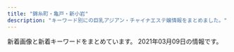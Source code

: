 ```yaml
---
title: "錦糸町・亀戸・新小岩"
description: "キーワード別にの巨乳アジアン・チャイナエステ嬢情報をまとめました。"
---
```


新着画像と新着キーワードをまとめています。
2021年03月09日の情報です。

<DmmAffiliateIns />
<KeywordTable
  shops={
    [
    {
        "name": "\u30b9\u30c1\u30e5\u30ef\u306e\u30b9\u30de\u30a4\u30eb",
        "url": "http://kinshicho-es.xyz/",
        "keywords": {
            "C": 7
        },
        "img_links": [
            "http://kinshicho-es.xyz/images/top1.jpg",
            "http://kinshicho-es.xyz/images/left1_2_02.jpg",
            "http://kinshicho-es.xyz/images/kanban.jpg",
            "http://kinshicho-es.xyz/images/b2.jpg",
            "http://kinshicho-es.xyz/images/g41.jpg",
            "http://kinshicho-es.xyz/images/news-tit1.jpg",
            "http://kinshicho-es.xyz/images/r4.jpg",
            "http://kinshicho-es.xyz/images/r3.jpg",
            "http://kinshicho-es.xyz/images/g5.jpg",
            "http://kinshicho-es.xyz/images/g2.jpg",
            "http://kinshicho-es.xyz/images/r2.jpg",
            "http://kinshicho-es.xyz/images/g51.jpg",
            "http://kinshicho-es.xyz/images/top.jpg",
            "http://kinshicho-es.xyz/images/b1.jpg",
            "http://kinshicho-es.xyz/images/g3.jpg",
            "http://kinshicho-es.xyz/images/r1.jpg",
            "http://kinshicho-es.xyz/images/g0.jpg"
        ],
        "station": "JR\u9326\u7cf8\u753a\u99c5\u5317\u53e3"
    },
    {
        "keywords": {},
        "name": "\u3088\u308d\u3053\u3073",
        "url": "http://k-yorocobi.com/",
        "img_links": [
            "http://k-yorocobi.com/images/bill.jpg",
            "http://k-yorocobi.com/images/b-movie.png",
            "http://k-yorocobi.com/staff/s-emi.jpg",
            "http://k-yorocobi.com/pic/pic3.jpg",
            "http://k-yorocobi.com/images/bar-pickup.png",
            "http://k-yorocobi.com/images/b-awaawa.png",
            "http://k-yorocobi.com/images/bar-interior.png",
            "http://k-yorocobi.com/images/bar-news.png",
            "http://k-yorocobi.com/images/b-tel.png",
            "http://k-yorocobi.com/staff/s-yuyu.jpg",
            "http://k-yorocobi.com/images/bar-cam.png",
            "http://k-yorocobi.com/pic/pic1.jpg",
            "http://k-yorocobi.com/images/bar-staff.png",
            "http://k-yorocobi.com/images/footer.png",
            "http://k-yorocobi.com/images/c-interior.png",
            "http://k-yorocobi.com/images/b-mobile.png",
            "http://k-yorocobi.com/staff/s-rina.jpg",
            "http://k-yorocobi.com/pic/pic2.jpg",
            "http://k-yorocobi.com/staff/s-tika.jpg",
            "http://k-yorocobi.com/images/c-staff.png",
            "http://k-yorocobi.com/images/c-top.png",
            "http://k-yorocobi.com/pic/pic4.jpg"
        ],
        "station": "JR\u9326\u7cf8\u753a\u99c5\u5317\u53e3"
    },
    {
        "name": "KIRARA",
        "keywords": {
            "86": 30,
            "83": 15,
            "C": 75,
            "D": 135,
            "E": 15,
            "88": 15,
            "92": 15,
            "89": 15,
            "87": 30,
            "85": 105
        },
        "img_links": [
            "https://kinshicho-mensesthe.net/staff2/yuki-l1.jpg",
            "https://kinshicho-mensesthe.net/staff2/kokomi-l1.jpg",
            "https://kinshicho-mensesthe.net/staff2/saki-s1.jpg",
            "https://kinshicho-mensesthe.net/images/footer-r.png",
            "https://kinshicho-mensesthe.net/staff2/satomi-l1.jpg",
            "https://kinshicho-mensesthe.net/staff2/sakura-s2.jpg",
            "https://kinshicho-mensesthe.net/mens-esthe-massage/2020/02/06/sora-s1.jpg",
            "https://kinshicho-mensesthe.net/staff2/yuka-s1.jpg",
            "https://kinshicho-mensesthe.net/room/2-l.jpg",
            "https://kinshicho-mensesthe.net/staff2/yumi-s1.jpg",
            "https://kinshicho-mensesthe.net/mens-esthe-massage/2020/02/06/satomi-s1.jpg",
            "https://kinshicho-mensesthe.net/images/clear.png",
            "https://kinshicho-mensesthe.net/images/flower.png",
            "https://kinshicho-mensesthe.net/staff2/mai-l1.jpg",
            "https://kinshicho-mensesthe.net/staff2/sora-l1.jpg",
            "https://kinshicho-mensesthe.net/room/1-l.jpg",
            "https://kinshicho-mensesthe.net/staff2/rui-l1.jpg",
            "https://kinshicho-mensesthe.net/room/esthe2.jpg",
            "https://kinshicho-mensesthe.net/button/home.png",
            "https://kinshicho-mensesthe.net/images/header3.png",
            "https://kinshicho-mensesthe.net/staff2/yumi-l1.jpg",
            "https://kinshicho-mensesthe.net/room/esthe1.jpg",
            "https://kinshicho-mensesthe.net/staff2/kiki-s1.jpg",
            "https://kinshicho-mensesthe.net/staff2/sera-s1.jpg",
            "https://kinshicho-mensesthe.net/room/5-s.jpg",
            "https://kinshicho-mensesthe.net/images/main-sp.jpg",
            "https://kinshicho-mensesthe.net/images/camp.png",
            "https://kinshicho-mensesthe.net/room/3-l.jpg",
            "https://kinshicho-mensesthe.net/button/staff.png",
            "https://kinshicho-mensesthe.net/room/2-s.jpg",
            "https://kinshicho-mensesthe.net/room/6-l.jpg",
            "https://kinshicho-mensesthe.net/staff2/satomi-s1.jpg",
            "https://kinshicho-mensesthe.net/staff2/rika-s1.jpg",
            "https://kinshicho-mensesthe.net/room/3-s.jpg",
            "https://kinshicho-mensesthe.net/staff2/rika-l1.jpg",
            "https://kinshicho-mensesthe.net/room/6-s.jpg",
            "https://kinshicho-mensesthe.net/staff2/sora-s1.jpg",
            "https://kinshicho-mensesthe.net/staff2/sera-l1.jpg",
            "https://kinshicho-mensesthe.net/images/footer-l.png",
            "https://kinshicho-mensesthe.net/images/main1.jpg",
            "https://kinshicho-mensesthe.net/button/blog.png",
            "https://kinshicho-mensesthe.net/room/4-l.jpg",
            "https://kinshicho-mensesthe.net/staff2/sakura-l2.jpg",
            "https://kinshicho-mensesthe.net/room/5-l.jpg",
            "https://kinshicho-mensesthe.net/images/qrcode.png",
            "https://kinshicho-mensesthe.net/staff2/yuki-s1.jpg",
            "https://kinshicho-mensesthe.net/staff2/saki-l1.jpg",
            "https://kinshicho-mensesthe.net/room/esthe3.jpg",
            "https://kinshicho-mensesthe.net/staff2/moe-s1.jpg",
            "https://kinshicho-mensesthe.net/staff2/mai-s1.jpg",
            "https://kinshicho-mensesthe.net/room/1-s.jpg",
            "https://kinshicho-mensesthe.net/room/4-s.jpg",
            "https://kinshicho-mensesthe.net/mens-esthe-massage/2020/10/17/moe-s1.jpg",
            "https://kinshicho-mensesthe.net/staff2/haruka-s1.jpg",
            "https://kinshicho-mensesthe.net/staff2/rui-s1.jpg",
            "https://kinshicho-mensesthe.net/staff2/kiki-l1.jpg",
            "https://kinshicho-mensesthe.net/mens-esthe-massage/2020/01/22/yuki-s1.jpg",
            "https://kinshicho-mensesthe.net/staff2/haruka-l1.jpg",
            "https://kinshicho-mensesthe.net/staff2/kokomi-s1.jpg"
        ],
        "station": "JR\u9326\u7cf8\u753a\u99c5\u5317\u53e3",
        "url": "https://kinshicho-mensesthe.net/"
    },
    {
        "img_links": [
            "http://shizuku2009.com/images/index_07.jpg",
            "http://shizuku2009.com/images/index_15.jpg",
            "http://shizuku2009.com/images/index_13.jpg",
            "http://shizuku2009.com/images/index_08.jpg",
            "http://shizuku2009.com/images/index_06.jpg",
            "http://shizuku2009.com/staff/6/1.jpg",
            "http://shizuku2009.com/staff/5/1.jpg",
            "http://shizuku2009.com/images/service_13.jpg",
            "http://shizuku2009.com/images/index_19.jpg",
            "http://shizuku2009.com/images/index_10.jpg",
            "http://shizuku2009.com/images/staff_12.jpg",
            "http://shizuku2009.com/images/staff_15.jpg",
            "http://shizuku2009.com/staff/3/1.jpg",
            "http://shizuku2009.com/images/index_02.jpg",
            "http://shizuku2009.com/images/index_20.jpg",
            "http://shizuku2009.com/staff/2/1.jpg",
            "http://shizuku2009.com/staff/1/1.jpg",
            "http://shizuku2009.com/staff/4/1.jpg",
            "http://shizuku2009.com/images/index_09.jpg",
            "http://shizuku2009.com/images/index_17.jpg",
            "http://shizuku2009.com/images/index_05.jpg",
            "http://shizuku2009.com/images/index_14.jpg",
            "http://shizuku2009.com/images/index_04.jpg"
        ],
        "station": "\u9752\u7825\u99c5A2\u51fa\u53e3",
        "name": "\u79cb",
        "url": "http://shizuku2009.com/",
        "keywords": {}
    },
    {
        "img_links": [
            "http://www.aierwtbn.xyz/picture/r2.jpg",
            "http://www.aierwtbn.xyz/picture/top.png",
            "http://www.aierwtbn.xyz/picture/face.png",
            "http://www.aierwtbn.xyz/picture/s_staff.jpg",
            "http://www.aierwtbn.xyz/uploads/210223/1-210223145I5F4.jpg",
            "http://www.aierwtbn.xyz/uploads/210223/1-210223145G3595.jpg",
            "http://www.aierwtbn.xyz/uploads/210223/1-210223145F5H5.jpg",
            "http://www.aierwtbn.xyz/uploads/210223/1-210223145H63H.jpg",
            "http://www.aierwtbn.xyz/picture/news.png",
            "http://www.aierwtbn.xyz/picture/r1.jpg",
            "http://www.aierwtbn.xyz/picture/r3.jpg",
            "http://www.aierwtbn.xyz/picture/r4.jpg",
            "http://www.aierwtbn.xyz/uploads/210223/1-210223145KR53.jpg",
            "http://www.aierwtbn.xyz/picture/pick.png",
            "http://www.aierwtbn.xyz/picture/r5.jpg",
            "http://www.aierwtbn.xyz/uploads/210223/1-210223145K0W7.jpg",
            "http://www.aierwtbn.xyz/picture/bj2.jpg",
            "http://www.aierwtbn.xyz/picture/end.png"
        ],
        "name": "\u3042\u3044\u3053",
        "station": "JR\u5c0f\u5ca9\u99c5",
        "keywords": {
            "86": 3,
            "D": 3
        },
        "url": "http://www.aierwtbn.xyz/"
    },
    {
        "url": "https://kameido-massage.com/",
        "img_links": [
            "https://kameido-massage.com/images/clear.png",
            "https://kameido-massage.com/images/main-small.jpg",
            "https://kameido-massage.com/staff/erika-l1.jpg",
            "https://kameido-massage.com/2019/11/02/yuka-s1.jpg",
            "https://kameido-massage.com/menu/home.png",
            "https://kameido-massage.com/button/home.png",
            "https://kameido-massage.com/staff/yuka-s1.jpg",
            "https://kameido-massage.com/images/top3.jpg",
            "https://kameido-massage.com/images/main-top.jpg",
            "https://kameido-massage.com/staff/mimi-s1.jpg",
            "https://kameido-massage.com/staff/yuki-l1.jpg",
            "https://kameido-massage.com/room/room-l1.jpg",
            "https://kameido-massage.com/2020/05/15/kazumi-s1.jpg",
            "https://scdn.line-apps.com/n/line_add_friends/btn/ja.png",
            "https://kameido-massage.com/2019/12/25/mika-s1.jpg",
            "https://kameido-massage.com/images/footer-r.png",
            "https://kameido-massage.com/staff/erika-s1.jpg",
            "https://kameido-massage.com/images/header3.png",
            "https://kameido-massage.com/room/room-l4.jpg",
            "https://kameido-massage.com/icon/yelp.png",
            "https://kameido-massage.com/menu/blog.png",
            "https://kameido-massage.com/staff/yuka-l1.jpg",
            "https://kameido-massage.com/images/flower.png",
            "https://kameido-massage.com/room/room-l2.jpg",
            "https://kameido-massage.com/room/room-l5.jpg",
            "https://kameido-massage.com/images/main-sp.jpg",
            "https://kameido-massage.com/2021/02/23/mimi-s1.jpg",
            "https://kameido-massage.com/staff/mirei-s1.jpg",
            "https://kameido-massage.com/2019/11/10/erika-s1.jpg",
            "https://kameido-massage.com/button/blog.png",
            "https://kameido-massage.com/icon/facebook.png",
            "https://kameido-massage.com/room/room-l3.jpg",
            "https://kameido-massage.com/2019/10/29/yuri-s1.jpg",
            "https://kameido-massage.com/images/top1.jpg",
            "https://kameido-massage.com/images/qrcode.png",
            "https://kameido-massage.com/room/room-l6.jpg",
            "https://kameido-massage.com/2020/07/17/mika-s1.jpg",
            "https://kameido-massage.com/menu/info.png",
            "https://kameido-massage.com/button/staff.png",
            "https://kameido-massage.com/images/top2.jpg",
            "https://kameido-massage.com/images/footer-l.png",
            "https://kameido-massage.com/icon/line.png",
            "https://kameido-massage.com/icon/twitter.png",
            "https://kameido-massage.com/staff/nana-l1.jpg",
            "https://kameido-massage.com/menu/staff.png",
            "https://kameido-massage.com/link/mens-esthe.png",
            "https://kameido-massage.com/staff/nana-s1.jpg",
            "https://kameido-massage.com/2020/03/28/nana-s1.jpg",
            "https://kameido-massage.com/staff/yuki-s1.jpg"
        ],
        "keywords": {},
        "station": "JR\u4e80\u6238\u99c5\u5317\u53e3",
        "name": "\u842c\u751f\u697c"
    },
    {
        "url": "http://nanaesute.pw/",
        "name": "\u306a\u306a",
        "keywords": {
            "C": 7
        },
        "station": "JR\u9326\u7cf8\u753a\u99c5",
        "img_links": [
            "http://nanaesute.pw/images/flash1.jpg",
            "http://nanaesute.pw/images/top_bn1.jpg",
            "http://nanaesute.pw/images/top_bn2.jpg",
            "http://nanaesute.pw/images/flash.jpg",
            "http://nanaesute.pw/images/top.png",
            "http://nanaesute.pw/images/g3.jpg",
            "http://nanaesute.pw/images/side3.png",
            "http://nanaesute.pw/images/g1.jpg"
        ]
    },
    {
        "img_links": [
            "http://dccompanyqoo10.cafe24.com/tiffany/images/store/store.png",
            "http://dccompanyqoo10.cafe24.com/tiffany/images/common/header.png",
            "http://dccompanyqoo10.cafe24.com/tiffany/images/top/store_bg.png"
        ],
        "url": "http://cherry-esthe.com/",
        "keywords": {},
        "name": "Cherry",
        "station": "JR\u9326\u7cf8\u753a\u99c5\u5357\u53e3"
    },
    {
        "station": "JR\u9326\u7cf8\u753a\u5357\u53e3",
        "url": "http://harunohana.jpest.net/",
        "name": "\u6625\u306e\u82b1",
        "keywords": {
            "C": 20
        },
        "img_links": [
            "http://harunohana.jpest.net/uploads//sites/38/elementor/thumbs/g4-p3mbec1gp2hjuwwbjw36y43rzgwycta8xnrv7ujz68.jpg",
            "http://harunohana.jpest.net/uploads//sites/38/2021/02/mobile.jpg",
            "http://harunohana.jpest.net/uploads//sites/38/elementor/thumbs/g1-p3mbbo5xbyuayorl3qn8vsare61ijopmkh8c9mi4sw.jpg",
            "http://harunohana.jpest.net/uploads//sites/38/elementor/thumbs/c3-p3a4c1sf6l483iry9r6rlk4mpn8la6sbxgemvolfd4.jpg",
            "http://harunohana.jpest.net/uploads//sites/38/2021/02/tel_staff.png",
            "http://harunohana.jpest.net/uploads//sites/38/2021/02/tel_top.png",
            "http://harunohana.jpest.net/uploads//sites/38/2021/02/pick-tit.png",
            "http://harunohana.jpest.net/uploads//sites/38/2021/02/c6.jpg",
            "http://harunohana.jpest.net/uploads//sites/38/2021/02/info-tit.png",
            "http://harunohana.jpest.net/uploads//sites/38/2021/03/g3.jpg",
            "http://harunohana.jpest.net/uploads//sites/38/2021/02/c1.jpg",
            "http://harunohana.jpest.net/uploads//sites/38/2021/02/tel_info.png",
            "http://harunohana.jpest.net/uploads//sites/38/2021/02/c3.jpg",
            "http://harunohana.jpest.net/uploads//sites/38/2021/02/staff-tit.png",
            "http://harunohana.jpest.net/uploads//sites/38/elementor/thumbs/g3-p3mbdh0sfjb37s5dl0oi5txkdr5uasv3te8udptyvk.jpg",
            "http://harunohana.jpest.net/uploads//sites/38/2021/02/top-3.png",
            "http://harunohana.jpest.net/uploads//sites/38/2021/02/ditiao-1.png",
            "http://harunohana.jpest.net/uploads//sites/38/elementor/thumbs/g2-p3mbcgd30zwwmzmmj2u1yl6l7q6iyltkocswnxcbm8.jpg",
            "http://harunohana.jpest.net/uploads//sites/38/2021/03/g1.jpg",
            "http://harunohana.jpest.net/uploads//sites/38/elementor/thumbs/c2-p3a4by12f8z2t2xevpk9bl2sc3r4fedekxsoykr020.jpg",
            "http://harunohana.jpest.net/uploads//sites/38/2021/02/news-tit.png",
            "http://harunohana.jpest.net/uploads//sites/38/elementor/thumbs/c1-p3a4bw5e1kwi5v056or06ljv5c0e005xwohq00tseg.jpg",
            "http://harunohana.jpest.net/uploads//sites/38/2021/02/xian.jpg",
            "http://harunohana.jpest.net/uploads//sites/38/2021/03/1.jpg",
            "http://harunohana.jpest.net/uploads//sites/38/2021/02/c5.jpg",
            "http://harunohana.jpest.net/uploads//sites/38/2021/02/c4.jpg",
            "http://harunohana.jpest.net/uploads//sites/38/2021/03/g2.jpg",
            "http://harunohana.jpest.net/uploads//sites/38/2021/02/tel_pickup.png",
            "http://harunohana.jpest.net/uploads//sites/38/2021/02/c2.jpg",
            "http://harunohana.jpest.net/uploads//sites/38/elementor/thumbs/c5-p3a4c3o3k96sqqp7ys00qjnjwezbpkzslpplu8in0o.jpg",
            "http://harunohana.jpest.net/uploads//sites/38/2021/02/mobile-tit.png"
        ]
    },
    {
        "name": "Angel\u2019s Smile",
        "station": "JR\u5c0f\u5ca9\u99c5\u5357\u53e3",
        "img_links": [
            "http://www.hu-wa.work/staff/miki.jpg",
            "http://www.hu-wa.work/images/4.png",
            "http://www.hu-wa.work/staff/natu.jpg",
            "http://www.hu-wa.work/img/mimi2.jpg",
            "http://www.hu-wa.work/images/staff_t.jpg",
            "http://www.hu-wa.work/staff/mimi.jpg",
            "http://www.hu-wa.work/images/int1.png",
            "http://www.hu-wa.work/img/mimi1.jpg",
            "http://www.hu-wa.work/img/natu2.jpg",
            "http://www.hu-wa.work/images/news.png",
            "http://www.hu-wa.work/img/miki1.jpg",
            "http://www.hu-wa.work/images/2.png",
            "http://www.hu-wa.work/staff/ayumi.jpg",
            "http://www.hu-wa.work/images/ta.jpg",
            "http://www.hu-wa.work/images/interior_t.jpg",
            "http://www.hu-wa.work/images/tel.jpg",
            "http://www.hu-wa.work/staff/kaori.jpg",
            "http://www.hu-wa.work/images/int2.png",
            "http://www.hu-wa.work/img/kaori1.jpg",
            "http://www.hu-wa.work/images/8.png",
            "http://www.hu-wa.work/images/s1.png",
            "http://www.hu-wa.work/img/ayumi1.jpg",
            "http://www.hu-wa.work/staff/maya.jpg",
            "http://www.hu-wa.work/img/maya1.jpg",
            "http://www.hu-wa.work/images/5.png",
            "http://www.hu-wa.work/img/natu1.jpg",
            "http://www.hu-wa.work/img/yuna1.jpg",
            "http://www.hu-wa.work/staff/yuna.jpg",
            "http://www.hu-wa.work/images/sys.png",
            "http://www.hu-wa.work/images/3.png",
            "http://www.hu-wa.work/images/6.png",
            "http://www.hu-wa.work/images/7.png",
            "http://www.hu-wa.work/images/head.jpg"
        ],
        "url": "http://www.hu-wa.work/",
        "keywords": {}
    },
    {
        "name": "\u3072\u307e\u308f\u308a",
        "keywords": {
            "87": 4,
            "E": 2,
            "C": 11,
            "86": 2,
            "D": 4
        },
        "station": "JR\u65b0\u5c0f\u5ca9\u99c5\u5357\u53e3",
        "img_links": [
            "http://www.himawari-shinkoiwa.com/img/btn_blog.png",
            "http://www.himawari-shinkoiwa.com/images/line.png",
            "http://www.himawari-shinkoiwa.com/img/ttl_info.png",
            "http://www.himawari-shinkoiwa.com/files/003-02.jpg",
            "http://www.himawari-shinkoiwa.com/files/002.jpg",
            "http://www.himawari-shinkoiwa.com/img/move.jpg",
            "http://www.himawari-shinkoiwa.com/images/slider/3.jpg",
            "http://www.himawari-shinkoiwa.com/images/slider/1.jpg",
            "http://www.himawari-shinkoiwa.com/files/003.jpg",
            "http://www.himawari-shinkoiwa.com/images/slider/2.jpg",
            "http://www.himawari-shinkoiwa.com/img/pickup.jpg",
            "http://www.himawari-shinkoiwa.com/img/goback.jpg",
            "http://www.himawari-shinkoiwa.com/img/tel.png",
            "http://www.himawari-shinkoiwa.com/img/ttl_news.png",
            "http://www.himawari-shinkoiwa.com/img/ttl_move.png",
            "http://www.himawari-shinkoiwa.com/img/btn_side_mobile.jpg",
            "http://www.himawari-shinkoiwa.com/files/002-02.jpg",
            "http://www.himawari-shinkoiwa.com/files/001-02.jpg",
            "http://www.himawari-shinkoiwa.com/files/001.jpg"
        ],
        "url": "http://www.himawari-shinkoiwa.com/"
    },
    {
        "url": "http://www.es-royal.click/",
        "img_links": [
            "http://www.es-royal.click/images/9.jpg",
            "http://www.es-royal.click/img/emi1.jpg",
            "http://www.es-royal.click/images/int2.png",
            "http://www.es-royal.click/images/main_top.jpg",
            "http://www.es-royal.click/images/b2.jpg",
            "http://www.es-royal.click/images/staff_t.jpg",
            "http://www.es-royal.click/images/b1.jpg",
            "http://www.es-royal.click/images/8.jpg",
            "http://www.es-royal.click/images/head.jpg",
            "http://www.es-royal.click/images/b3.jpg",
            "http://www.es-royal.click/img/ego1.jpg",
            "http://www.es-royal.click/images/4.jpg",
            "http://www.es-royal.click/img/momo1.jpg",
            "http://www.es-royal.click/images/5.jpg",
            "http://www.es-royal.click/images/int1.png",
            "http://www.es-royal.click/images/main_footer.jpg",
            "http://www.es-royal.click/images/interior_t.jpg",
            "http://www.es-royal.click/images/s1.png",
            "http://www.es-royal.click/images/7.jpg",
            "http://www.es-royal.click/img/mimi1.jpg",
            "http://www.es-royal.click/images/sys1.png",
            "http://www.es-royal.click/img/nana1.jpg",
            "http://www.es-royal.click/img/momo2.jpg",
            "http://www.es-royal.click/images/6.jpg",
            "http://www.es-royal.click/images/mobile.jpg",
            "http://www.es-royal.click/images/ta.jpg",
            "http://www.es-royal.click/img/aya1.jpg",
            "http://www.es-royal.click/img/miyuki1.jpg",
            "http://www.es-royal.click/images/1.jpg",
            "http://www.es-royal.click/images/news.png"
        ],
        "name": "\u5e78\u305b",
        "station": "\u4eac\u6210\u7acb\u77f3\u99c5\u5317\u53e3",
        "keywords": {}
    },
    {
        "img_links": [
            "https://iyashinoizumi.com/wp-content/uploads/2019/06/50CD669B-0FFA-4734-B898-EB3D53E95C21.jpeg",
            "https://iyashinoizumi.com/wp-content/uploads/7208DC4D-6E47-49CE-B1C0-3607E54E114B-210x300.jpeg",
            "https://iyashinoizumi.com/wp-content/uploads/0731EF09-7405-4B36-8468-B17A307EB894-197x300.jpeg",
            "https://iyashinoizumi.com/wp-content/uploads/rin.jpg",
            "https://iyashinoizumi.com/wp-content/uploads/0731EF09-7405-4B36-8468-B17A307EB894.jpeg",
            "https://iyashinoizumi.com/wp-content/uploads/2019/06/5293C707-270F-4802-8168-1493DA07DDAE.jpeg",
            "https://iyashinoizumi.com/wp-content/uploads/2019/06/43D6BE9C-43F6-45C2-95E5-E775CE725D67.jpeg",
            "https://iyashinoizumi.com/wp-content/uploads/hiruwari.png",
            "https://iyashinoizumi.com/wp-content/uploads/5AA02D30-2C43-42C1-BE02-48E5A5C27E91-226x300.jpeg",
            "https://iyashinoizumi.com/wp-content/uploads/2019/06/2DD3549C-F937-441D-B0E3-E26520ACFABD-e1559410733851.jpeg",
            "https://iyashinoizumi.com/wp-content/uploads/7208DC4D-6E47-49CE-B1C0-3607E54E114B.jpeg",
            "https://iyashinoizumi.com/wp-content/uploads/9B89E764-B754-425D-A9AC-BB5566FA6AC4-270x300.jpeg",
            "https://iyashinoizumi.com/wp-content/uploads/0731EF09-7405-4B36-8468-B17A307EB894-e1579436226478.jpeg",
            "https://iyashinoizumi.com/wp-content/uploads/2019/06/momoko1.jpg",
            "https://iyashinoizumi.com/wp-content/uploads/9B89E764-B754-425D-A9AC-BB5566FA6AC4.jpeg",
            "https://iyashinoizumi.com/wp-content/uploads/2019/06/001.jpg",
            "https://iyashinoizumi.com/wp-content/uploads/5AA02D30-2C43-42C1-BE02-48E5A5C27E91.jpeg"
        ],
        "url": "https://iyashinoizumi.com/",
        "station": "JR\u9326\u7cf8\u753a\u99c5\u5317\u53e3",
        "name": "\u7652\u3057\u306e\u6cc9",
        "keywords": {
            "\u30bb\u30af\u30b7\u30fc": 2
        }
    },
    {
        "name": "\u7652\u3057\u306e\u68ee",
        "img_links": [
            "http://iyasimori.jpest.net/uploads//sites/37/2021/01/mobile.png",
            "http://iyasimori.jpest.net/uploads//sites/37/2021/01/tite-staff.jpg",
            "http://iyasimori.jpest.net/uploads//sites/37/2021/01/g2-2-150x150.jpg",
            "http://iyasimori.jpest.net/uploads//sites/37/2021/01/news01.png",
            "http://iyasimori.jpest.net/uploads//sites/37/2021/01/news03.png",
            "http://iyasimori.jpest.net/uploads//sites/37/2021/01/a2.jpg",
            "http://iyasimori.jpest.net/uploads//sites/37/2021/01/g1-3-150x150.jpg",
            "http://iyasimori.jpest.net/uploads//sites/37/2021/01/bj_03.jpg",
            "http://iyasimori.jpest.net/uploads//sites/37/2021/01/top.jpg",
            "http://iyasimori.jpest.net/uploads//sites/37/2021/01/g5.jpg",
            "http://iyasimori.jpest.net/uploads//sites/37/2021/01/r3-1.jpg",
            "http://iyasimori.jpest.net/uploads//sites/37/2021/01/r6.jpg",
            "http://iyasimori.jpest.net/uploads//sites/37/2021/01/g2-2.jpg",
            "http://iyasimori.jpest.net/uploads//sites/37/2021/01/r5.jpg",
            "http://iyasimori.jpest.net/uploads//sites/37/2021/01/g4-150x150.jpg",
            "http://iyasimori.jpest.net/uploads//sites/37/2021/01/a.jpg",
            "http://iyasimori.jpest.net/uploads//sites/37/2021/01/g1-3.jpg",
            "http://iyasimori.jpest.net/uploads//sites/37/2021/01/g5-150x150.jpg",
            "http://iyasimori.jpest.net/uploads//sites/37/2021/01/r4-1.jpg",
            "http://iyasimori.jpest.net/uploads//sites/37/2021/01/g4.jpg",
            "http://iyasimori.jpest.net/uploads//sites/37/2021/01/g3-2.jpg",
            "http://iyasimori.jpest.net/uploads//sites/37/2021/01/g3-2-150x150.jpg"
        ],
        "url": "http://iyasimori.jpest.net/",
        "station": "\u9752\u7825\u99c5",
        "keywords": {}
    },
    {
        "img_links": [
            "http://yukinosakura.tyo.cm/images/room1.jpg",
            "http://yukinosakura.tyo.cm/images/room4.jpg",
            "http://yukinosakura.tyo.cm/images/s_news.jpg",
            "http://yukinosakura.a2.webnavi.work/upload/sites/72/2020/04/2020040708052353.jpg",
            "http://yukinosakura.tyo.cm/images/top.jpg",
            "http://yukinosakura.a2.webnavi.work/upload/sites/72/2020/04/2020040708052434.jpg",
            "http://yukinosakura.a2.webnavi.work/upload/sites/72/2020/04/2020040708052456.jpg",
            "http://yukinosakura.tyo.cm/images/mobile.jpg",
            "http://yukinosakura.tyo.cm/images/room3.jpg",
            "http://yukinosakura.tyo.cm/images/s_staff.jpg",
            "http://yukinosakura.a2.webnavi.work/upload/sites/72/2020/04/2020040708052241.jpg",
            "http://yukinosakura.tyo.cm/images/s_shedule.jpg",
            "http://yukinosakura.a2.webnavi.work/upload/sites/72/2020/04/2020040708052118.jpg",
            "http://yukinosakura.tyo.cm/images/room2.jpg"
        ],
        "name": "\u685c\u82b1",
        "station": "JR\u4e80\u6238\u99c5\u5317\u53e3",
        "keywords": {
            "83": 6,
            "D": 24,
            "86": 12,
            "C": 18,
            "85": 12
        },
        "url": "http://yukinosakura.tyo.cm/"
    },
    {
        "url": "http://miyabi-aroma.xyz/",
        "keywords": {
            "C": 7
        },
        "img_links": [
            "http://miyabi-aroma.xyz/images/staff/3/yami.jpg",
            "http://miyabi-aroma.xyz/images/staff/3/miya.jpg",
            "http://miyabi-aroma.xyz/images/index-rose_09.png",
            "http://miyabi-aroma.xyz/images/3/1.jpg",
            "http://miyabi-aroma.xyz/images/index-rose_13.png",
            "http://miyabi-aroma.xyz/images/staff/3/yaya1.jpg",
            "http://miyabi-aroma.xyz/images/3/2.jpg",
            "http://miyabi-aroma.xyz/images/index-rose_02.png",
            "http://miyabi-aroma.xyz/images/staff/3/kiki.jpg",
            "http://miyabi-aroma.xyz/images/shishu/se1.jpg",
            "http://miyabi-aroma.xyz/images/staff/3/yaya2.jpg",
            "http://miyabi-aroma.xyz/images/index-rose_07.png",
            "http://miyabi-aroma.xyz/images/staff/3/kiki2.jpg",
            "http://miyabi-aroma.xyz/images/nav/nav-sys.jpg",
            "http://miyabi-aroma.xyz/images/staff/3/rina.jpg",
            "http://miyabi-aroma.xyz/images/index-rose_04.png",
            "http://miyabi-aroma.xyz/images/1801706901.jpg",
            "http://miyabi-aroma.xyz/images/11.png",
            "http://miyabi-aroma.xyz/images/nav/nav-info.jpg",
            "http://miyabi-aroma.xyz/images/nav/nav-staff.jpg",
            "http://miyabi-aroma.xyz/images/staff/3/ami2.jpg",
            "http://miyabi-aroma.xyz/images/shishu/se2.jpg",
            "http://miyabi-aroma.xyz/images/nav/nav-job.jpg",
            "http://miyabi-aroma.xyz/images/staff/3/rina2.jpg",
            "http://miyabi-aroma.xyz/images/staff/3/ami.jpg",
            "http://miyabi-aroma.xyz/images/staff/3/miya2.jpg"
        ],
        "name": "\u685c",
        "station": "JR\u4e80\u6238\u99c5\u6771\u53e3"
    },
    {
        "img_links": [
            "http://mirage.sweet-relaxation.com/img/slick/sl-3.jpg",
            "http://mirage.sweet-relaxation.com/img/slick/sl-2.jpg",
            "http://mirage.sweet-relaxation.com/img/slick/sl-1.jpg",
            "http://mirage.sweet-relaxation.com/img/slick/sl-7.jpg",
            "http://mirage.sweet-relaxation.com/img/treatment/body-01.jpg",
            "http://mirage.sweet-relaxation.com/img/treatment/ashitsubo-01.jpg",
            "http://mirage.sweet-relaxation.com/img/slick/sl-5.jpg",
            "http://mirage.sweet-relaxation.com/img/slick/sl-4.jpg",
            "http://mirage.sweet-relaxation.com/img/slick/sl-6.jpg",
            "http://mirage.sweet-relaxation.com/img/treatment/aroma-01.jpg"
        ],
        "name": "Mirage\uff5e\u30df\u30e9\u30fc\u30b8\u30e5\uff5e",
        "keywords": {},
        "station": "JR\u4e80\u6238\u99c5\u6771\u53e3",
        "url": "http://mirage.sweet-relaxation.com/"
    },
    {
        "name": "\u68ee",
        "keywords": {
            "87": 1,
            "88": 1,
            "85": 3,
            "C": 6,
            "86": 3
        },
        "img_links": [
            "http://mori.me-es.com/images/index_24.jpg",
            "http://mori.me-es.com/images/index_04.jpg",
            "http://mori.me-es.com/girls/01.jpg",
            "http://mori.me-es.com/images/index_03.jpg",
            "http://mori.me-es.com/images/index_17.jpg",
            "http://mori.me-es.com/images/index_07.jpg",
            "http://mori.me-es.com/images/staff_15.jpg",
            "http://mori.me-es.com/girls/08.jpg",
            "http://mori.me-es.com/images/index_19.jpg",
            "http://mori.me-es.com/images/info_15.jpg",
            "http://mori.me-es.com/images/index_25.jpg",
            "http://mori.me-es.com/images/index_12.jpg",
            "http://mori.me-es.com/girls/08a.jpg",
            "http://mori.me-es.com/images/index_10.jpg",
            "http://mori.me-es.com/images/index_01.jpg",
            "http://mori.me-es.com/images/index_27.jpg",
            "http://mori.me-es.com/images/index_16.jpg",
            "http://mori.me-es.com/images/index_02.jpg",
            "http://mori.me-es.com/images/index_30.jpg",
            "http://mori.me-es.com/girls/02.jpg",
            "http://mori.me-es.com/images/index_06.jpg",
            "http://mori.me-es.com/images/rec_15.jpg",
            "http://mori.me-es.com/girls/00.jpg",
            "http://mori.me-es.com/images/rec.jpg",
            "http://mori.me-es.com/images/index_28.jpg",
            "http://mori.me-es.com/girls/04.jpg",
            "http://mori.me-es.com/images/index_05.jpg",
            "http://mori.me-es.com/images/index_08.jpg",
            "http://mori.me-es.com/images/sub_28.jpg",
            "http://mori.me-es.com/images/index_18.jpg",
            "http://mori.me-es.com/images/index_20.jpg",
            "http://mori.me-es.com/images/index_21.jpg",
            "http://mori.me-es.com/images/index_29.jpg",
            "http://mori.me-es.com/girls/05.jpg",
            "http://mori.me-es.com/girls/07.jpg",
            "http://mori.me-es.com/images/info.jpg",
            "http://mori.me-es.com/girls/06.jpg",
            "http://mori.me-es.com/images/index_26.jpg",
            "http://mori.me-es.com/images/index_15.jpg",
            "http://mori.me-es.com/girls/03.jpg",
            "http://mori.me-es.com/images/index_22.jpg",
            "http://mori.me-es.com/images/index_09.jpg",
            "http://mori.me-es.com/images/index_13.jpg"
        ],
        "url": "http://mori.me-es.com/",
        "station": "JR\u65b0\u5c0f\u5ca9\u99c5\u5317\u53e3"
    },
    {
        "keywords": {},
        "station": "JR\u5c0f\u5ca9\u99c5\u5317\u53e3",
        "img_links": [
            "http://aria.tokyo-relaxtime.asia/img/cast/aki-03.jpg",
            "http://aria.tokyo-relaxtime.asia/img/interior/lobby-1.jpg",
            "http://aria.tokyo-relaxtime.asia/img/cast/yaya-02.jpg",
            "http://aria.tokyo-relaxtime.asia/img/cast/apple-04.jpg",
            "http://aria.tokyo-relaxtime.asia/img/cast/coco-04.jpg",
            "http://aria.tokyo-relaxtime.asia/img/cast/yaya-03.jpg",
            "http://aria.tokyo-relaxtime.asia/img/cast/apple-02.jpg",
            "http://aria.tokyo-relaxtime.asia/img/cast/aya-02.jpg",
            "http://aria.tokyo-relaxtime.asia/img/cast/risa-04.jpg",
            "http://aria.tokyo-relaxtime.asia/img/interior/corridor-1.jpg",
            "http://aria.tokyo-relaxtime.asia/img/cast/aki-01.jpg",
            "http://aria.tokyo-relaxtime.asia/img/cast/miki-03.jpg",
            "http://aria.tokyo-relaxtime.asia/img/cast/aki-02.jpg",
            "http://aria.tokyo-relaxtime.asia/img/slick/st-3.jpg",
            "http://aria.tokyo-relaxtime.asia/img/cast/apple-01.jpg",
            "http://aria.tokyo-relaxtime.asia/img/cast/yuri-03.jpg",
            "http://aria.tokyo-relaxtime.asia/img/cast/yumi-03.jpg",
            "http://aria.tokyo-relaxtime.asia/img/cast/nana-01.jpg",
            "http://aria.tokyo-relaxtime.asia/img/cast/miki-01.jpg",
            "http://aria.tokyo-relaxtime.asia/img/cast/aya-03.jpg",
            "http://aria.tokyo-relaxtime.asia/img/cast/yaya-04.jpg",
            "http://aria.tokyo-relaxtime.asia/img/cast/apple-03.jpg",
            "http://aria.tokyo-relaxtime.asia/img/cast/risa-02.jpg",
            "http://aria.tokyo-relaxtime.asia/img/cast/aki-04.jpg",
            "http://aria.tokyo-relaxtime.asia/img/cast/yuri-04.jpg",
            "http://aria.tokyo-relaxtime.asia/img/cast/yuri-01.jpg",
            "http://aria.tokyo-relaxtime.asia/img/slick/st-1.jpg",
            "http://aria.tokyo-relaxtime.asia/img/cast/nana-04.jpg",
            "http://aria.tokyo-relaxtime.asia/img/cast/aya-04.jpg",
            "http://aria.tokyo-relaxtime.asia/img/cast/yumi-04.jpg",
            "http://aria.tokyo-relaxtime.asia/img/cast/rina-02.jpg",
            "http://aria.tokyo-relaxtime.asia/img/slick/st-2.jpg",
            "http://aria.tokyo-relaxtime.asia/img/cast/rina-03.jpg",
            "http://aria.tokyo-relaxtime.asia/img/cast/yumi-02.jpg",
            "http://aria.tokyo-relaxtime.asia/img/cast/coco-01.jpg",
            "http://aria.tokyo-relaxtime.asia/img/cast/yumi-01.jpg",
            "http://aria.tokyo-relaxtime.asia/img/cast/risa-03.jpg",
            "http://aria.tokyo-relaxtime.asia/img/cast/coco-03.jpg",
            "http://aria.tokyo-relaxtime.asia/img/cast/miki-04.jpg",
            "http://aria.tokyo-relaxtime.asia/img/cast/rina-04.jpg",
            "http://aria.tokyo-relaxtime.asia/img/cast/miki-02.jpg",
            "http://aria.tokyo-relaxtime.asia/img/cast/nana-02.jpg",
            "http://aria.tokyo-relaxtime.asia/img/slick/st-5.jpg",
            "http://aria.tokyo-relaxtime.asia/img/cast/risa-01.jpg",
            "http://aria.tokyo-relaxtime.asia/img/cast/nana-03.jpg",
            "http://aria.tokyo-relaxtime.asia/img/cast/yaya-01.jpg",
            "http://aria.tokyo-relaxtime.asia/img/cast/aya-01.jpg",
            "http://aria.tokyo-relaxtime.asia/img/cast/rina-01.jpg",
            "http://aria.tokyo-relaxtime.asia/img/slick/st-4.jpg",
            "http://aria.tokyo-relaxtime.asia/img/cast/coco-02.jpg"
        ],
        "url": "http://aria.tokyo-relaxtime.asia/",
        "name": "Aria\uff5e\u30a2\u30ea\u30a2\uff5e"
    },
    {
        "img_links": [
            "http://y-rlx.net/images/02.png",
            "http://y-rlx.net/images/index_02.png",
            "http://y-rlx.net/images/index_09.jpg",
            "http://y-rlx.net/girl/05a.jpg",
            "http://y-rlx.net/images/index_11.jpg",
            "http://y-rlx.net/girl/05.jpg",
            "http://y-rlx.net/girl/03.jpg",
            "http://y-rlx.net/images/index_04.png",
            "http://y-rlx.net/girl/01.jpg",
            "http://y-rlx.net/girl/010.jpg",
            "http://y-rlx.net/girl/010a.jpg",
            "http://y-rlx.net/images/acc_tit03.jpg",
            "http://y-rlx.net/images/index_08.jpg",
            "http://y-rlx.net/girl/06.jpg",
            "http://y-rlx.net/images/rex_16.jpg",
            "http://y-rlx.net/girl/02.jpg",
            "http://y-rlx.net/girl/09a.jpg",
            "http://y-rlx.net/girl/08.jpg",
            "http://y-rlx.net/girl/09.jpg",
            "http://y-rlx.net/images/index_10.jpg",
            "http://y-rlx.net/girl/p01.jpg",
            "http://y-rlx.net/images/acc_16.jpg",
            "http://y-rlx.net/images/index_13.jpg",
            "http://y-rlx.net/images/index_19.png",
            "http://y-rlx.net/images/line.jpg",
            "http://y-rlx.net/girl/07a.jpg",
            "http://y-rlx.net/images/index_06.png",
            "http://y-rlx.net/images/index_12.jpg",
            "http://y-rlx.net/images/info.png",
            "http://y-rlx.net/images/index_23.jpg",
            "http://y-rlx.net/images/rec_16.jpg",
            "http://y-rlx.net/images/index_16.png",
            "http://y-rlx.net/images/03.png",
            "http://y-rlx.net/images/sys_16.jpg",
            "http://y-rlx.net/images/index_21.jpg",
            "http://y-rlx.net/images/index_14.png",
            "http://y-rlx.net/images/sys.jpg",
            "http://y-rlx.net/girl/03a.jpg",
            "http://y-rlx.net/images/rec.jpg",
            "http://y-rlx.net/images/staff_16.jpg",
            "http://y-rlx.net/images/index_07.png",
            "http://y-rlx.net/girl/00.jpg",
            "http://y-rlx.net/images/acc_tit.jpg",
            "http://y-rlx.net/images/01.png",
            "http://y-rlx.net/images/acc_tit01.jpg",
            "http://y-rlx.net/girl/07.jpg"
        ],
        "keywords": {
            "95": 2,
            "86": 2,
            "90": 1,
            "89": 1,
            "87": 1,
            "85": 1,
            "92": 1
        },
        "url": "http://y-rlx.net/",
        "name": "\u7f8e\u697d",
        "station": "JR\u65b0\u5c0f\u5ca9\u99c5\u5357\u53e3"
    },
    {
        "name": "\u30c9\u30e9\u3048\u3082\u3093",
        "url": "https://doraimon.tyo.cm/",
        "img_links": [
            "https://doraimon.tyo.cm/images/s_face.jpg",
            "https://doraimon.tyo.cm/photos/sites/32/2021/03/2021030207310114.jpg",
            "https://doraimon.tyo.cm/photos/sites/32/2021/03/2021030207304862.jpg",
            "https://doraimon.tyo.cm/images/s_news.jpg",
            "https://doraimon.tyo.cm/images/top.jpg",
            "https://doraimon.tyo.cm/images/mobile.jpg",
            "https://doraimon.tyo.cm/photos/sites/32/2021/03/2021030207305994.jpg",
            "https://doraimon.tyo.cm/images/link.jpg",
            "https://doraimon.tyo.cm/images/staff_line.jpg",
            "https://doraimon.tyo.cm/photos/sites/32/2021/03/2021030207304993.jpg"
        ],
        "station": "JR\u4e80\u6238\u99c5\u5317\u53e3",
        "keywords": {
            "D": 4,
            "85": 2,
            "86": 2
        }
    },
    {
        "name": "Piano",
        "keywords": {},
        "station": "JR\u65b0\u5c0f\u5ca9\u99c5\u5357\u53e3",
        "url": "https://piano.sweet-relaxation.com/",
        "img_links": [
            "https://piano.sweet-relaxation.com/img/cast/aki-02.jpg",
            "https://piano.sweet-relaxation.com/img/cast/coco-01.jpg",
            "https://piano.sweet-relaxation.com/img/slick/sl-1.jpg",
            "https://piano.sweet-relaxation.com/img/interior/int-03.jpg",
            "https://piano.sweet-relaxation.com/img/cast/miya-02.jpg",
            "https://piano.sweet-relaxation.com/img/cast/nico-02.jpg",
            "https://piano.sweet-relaxation.com/img/cast/ebi-02.jpg",
            "https://piano.sweet-relaxation.com/img/cast/ai-04.jpg",
            "https://piano.sweet-relaxation.com/img/cast/aki-01.jpg",
            "https://piano.sweet-relaxation.com/img/cast/luna-03.jpg",
            "https://piano.sweet-relaxation.com/img/cast/ai-02.jpg",
            "https://piano.sweet-relaxation.com/img/slick/sl-5.jpg",
            "https://piano.sweet-relaxation.com/img/cast/nico-04.jpg",
            "https://piano.sweet-relaxation.com/img/cast/lili-03.jpg",
            "https://piano.sweet-relaxation.com/img/cast/luna-01.jpg",
            "https://piano.sweet-relaxation.com/img/interior/int-02.jpg",
            "https://piano.sweet-relaxation.com/img/cast/nico-03.jpg",
            "https://piano.sweet-relaxation.com/img/cast/ebi-01.jpg",
            "https://piano.sweet-relaxation.com/img/cast/lili-01.jpg",
            "https://piano.sweet-relaxation.com/img/cast/luna-04.jpg",
            "https://piano.sweet-relaxation.com/img/cast/aki-04.jpg",
            "https://piano.sweet-relaxation.com/img/cast/aye-03.jpg",
            "https://piano.sweet-relaxation.com/img/cast/coco-04.jpg",
            "https://piano.sweet-relaxation.com/img/cast/luna-02.jpg",
            "https://piano.sweet-relaxation.com/img/cast/aye-02.jpg",
            "https://piano.sweet-relaxation.com/img/cast/nana-03.jpg",
            "https://piano.sweet-relaxation.com/img/cast/nico-01.jpg",
            "https://piano.sweet-relaxation.com/img/cast/miya-01.jpg",
            "https://piano.sweet-relaxation.com/img/cast/miky-02.jpg",
            "https://piano.sweet-relaxation.com/img/cast/lili-02.jpg",
            "https://piano.sweet-relaxation.com/img/cast/aini-02.jpg",
            "https://piano.sweet-relaxation.com/img/cast/aye-04.jpg",
            "https://piano.sweet-relaxation.com/img/slick/sl-6.jpg",
            "https://piano.sweet-relaxation.com/img/slick/sl-3.jpg",
            "https://piano.sweet-relaxation.com/img/cast/nana-04.jpg",
            "https://piano.sweet-relaxation.com/img/cast/coco-02.jpg",
            "https://piano.sweet-relaxation.com/img/cast/aini-01.jpg",
            "https://piano.sweet-relaxation.com/img/cast/aki-03.jpg",
            "https://piano.sweet-relaxation.com/img/cast/ebi-03.jpg",
            "https://piano.sweet-relaxation.com/img/cast/miky-01.jpg",
            "https://piano.sweet-relaxation.com/img/cast/aini-03.jpg",
            "https://piano.sweet-relaxation.com/img/cast/ai-03.jpg",
            "https://piano.sweet-relaxation.com/img/cast/miky-03.jpg",
            "https://piano.sweet-relaxation.com/img/cast/aye-01.jpg",
            "https://piano.sweet-relaxation.com/img/cast/lili-04.jpg",
            "https://piano.sweet-relaxation.com/img/interior/int-04.jpg",
            "https://piano.sweet-relaxation.com/img/cast/miky-04.jpg",
            "https://piano.sweet-relaxation.com/img/cast/ebi-04.jpg",
            "https://piano.sweet-relaxation.com/img/cast/nana-02.jpg",
            "https://piano.sweet-relaxation.com/img/interior/int-01.jpg",
            "https://piano.sweet-relaxation.com/img/slick/sl-2.jpg",
            "https://piano.sweet-relaxation.com/img/cast/miya-03.jpg",
            "https://piano.sweet-relaxation.com/img/slick/sl-7.jpg",
            "https://piano.sweet-relaxation.com/img/cast/nana-01.jpg",
            "https://piano.sweet-relaxation.com/img/cast/coco-03.jpg",
            "https://piano.sweet-relaxation.com/img/cast/miya-04.jpg",
            "https://piano.sweet-relaxation.com/img/cast/aini-04.jpg",
            "https://piano.sweet-relaxation.com/img/slick/sl-4.jpg",
            "https://piano.sweet-relaxation.com/img/cast/ai-01.jpg"
        ]
    },
    {
        "img_links": [
            "http://www.o-miyabi.com/s/images/slider/2.jpg",
            "http://www.o-miyabi.com/images/upload/thumb/301c9a35b11a384f.jpg",
            "http://www.o-miyabi.com/s/images/slider/3.jpg",
            "http://www.o-miyabi.com/s/image/nav_sys.png",
            "http://www.o-miyabi.com/s/uploads/06.jpg",
            "http://www.o-miyabi.com/images/index_09.jpg",
            "http://www.o-miyabi.com/images/index_04.jpg",
            "http://www.o-miyabi.com/images/upload/thumb/7713de024ddc43e7.jpg",
            "http://www.o-miyabi.com/images/upload/thumb/0dc07af1006255fa.jpg",
            "http://www.o-miyabi.com/images/info_02.jpg",
            "http://www.o-miyabi.com/images/index_13.jpg",
            "http://www.o-miyabi.com/images/movie_09.jpg",
            "http://www.o-miyabi.com/s/images/top_2.jpg",
            "http://www.o-miyabi.com/images/upload/thumb/e12bb065f2380463.jpg",
            "http://www.o-miyabi.com/images/index_19.jpg",
            "http://www.o-miyabi.com/images/index_07.jpg",
            "http://www.o-miyabi.com/s/images/pc.png",
            "http://www.o-miyabi.com/images/upload/thumb/51d074f8f9cdb905.jpg",
            "http://www.o-miyabi.com/images/info_09.jpg",
            "http://www.o-miyabi.com/images/rec.jpg",
            "http://www.o-miyabi.com/s/image/nav_hotel.png",
            "http://www.o-miyabi.com/images/upload/thumb/1a8371be7358f1df.jpg",
            "http://www.o-miyabi.com/girl/01.jpg",
            "http://www.o-miyabi.com/images/index_14.jpg",
            "http://www.o-miyabi.com/s/image/nav_topics.png",
            "http://www.o-miyabi.com/images/upload/thumb/6fceb6aef71115ac.jpg",
            "http://www.o-miyabi.com/s/uploads/04.jpg",
            "http://www.o-miyabi.com/s/images/service_03.png",
            "http://www.o-miyabi.com/images/upload/thumb/57af63e7ff71466b.jpg",
            "http://www.o-miyabi.com/s/uploads/07.jpg",
            "http://www.o-miyabi.com/s/image/nav_cast.png",
            "http://www.o-miyabi.com/images/index_10.jpg",
            "http://www.o-miyabi.com/images/upload/thumb/6d7987cae648e809.jpg",
            "http://www.o-miyabi.com/images/index_06.jpg",
            "http://www.o-miyabi.com/images/index_02.jpg",
            "http://www.o-miyabi.com/s/image/nav_manga.png",
            "http://www.o-miyabi.com/images/info.jpg",
            "http://www.o-miyabi.com/images/rec_09.jpg",
            "http://www.o-miyabi.com/images/upload/thumb/0981f77ac0a1e07f.jpg",
            "http://www.o-miyabi.com/images/upload/thumb/db15ea2226867103.jpg",
            "http://www.o-miyabi.com/images/index_01.jpg",
            "http://www.o-miyabi.com/s/images/okubokomachi.jpg",
            "http://www.o-miyabi.com/s/images/service_07.png",
            "http://www.o-miyabi.com/s/images/service_01.png",
            "http://www.o-miyabi.com/images/upload/thumb/928147996b3538a2.jpg",
            "http://www.o-miyabi.com/s/images/t1.jpg",
            "http://www.o-miyabi.com/images/upload/thumb/72ffa1fb925d394b.jpg",
            "http://www.o-miyabi.com/images/index_18.jpg",
            "http://www.o-miyabi.com/s/images/slider/next.png",
            "http://www.o-miyabi.com/s/images/t2.jpg",
            "http://www.o-miyabi.com/images/index_05.jpg",
            "http://www.o-miyabi.com/s/images/slider/1.jpg",
            "http://www.o-miyabi.com/s/uploads/02.jpg",
            "http://www.o-miyabi.com/s/uploads/03.jpg",
            "http://www.o-miyabi.com/images/staff_09.jpg",
            "http://www.o-miyabi.com/s/images/t3.jpg",
            "http://www.o-miyabi.com/images/index_03.jpg",
            "http://www.o-miyabi.com/s/images/iphone.png",
            "http://www.o-miyabi.com/s/image/nav_top.png",
            "http://www.o-miyabi.com/s/images/slider/prev.png",
            "http://www.o-miyabi.com/s/images/tel.png",
            "http://www.o-miyabi.com/images/index_16.jpg",
            "http://www.o-miyabi.com/s/uploads/01.jpg",
            "http://www.o-miyabi.com/images/upload/thumb/04d21d82d11bc049.jpg",
            "http://www.o-miyabi.com/s/uploads/08.jpg"
        ],
        "url": "http://www.o-miyabi.com/",
        "station": "JR\u65b0\u5c0f\u5ca9\u99c5\u5357\u53e3",
        "keywords": {
            "D": 4,
            "85": 4,
            "98": 2,
            "89": 6,
            "86": 2,
            "C": 12,
            "84": 2,
            "H": 2
        },
        "name": "\u96c5\u82b3"
    },
    {
        "url": "http://el-grande.asia/",
        "name": "\u30a8\u30eb\u30b0\u30e9\u30f3\u30c7-elgrande-",
        "keywords": {},
        "img_links": [
            "http://el-grande.asia/img/interior/lobby-1.jpg",
            "http://el-grande.asia/img/cast/mai-04.jpg",
            "http://el-grande.asia/img/cast/mei-01.jpg",
            "http://el-grande.asia/img/cast/belu-02.jpg",
            "http://el-grande.asia/img/cast/ringo-02.jpg",
            "http://el-grande.asia/img/cast/hana-04.jpg",
            "http://el-grande.asia/img/cast/mai-01.jpg",
            "http://el-grande.asia/img/cast/haru-04.jpg",
            "http://el-grande.asia/img/cast/aki-01.jpg",
            "http://el-grande.asia/img/cast/sara-05.jpg",
            "http://el-grande.asia/img/cast/lucy-01.jpg",
            "http://el-grande.asia/img/cast/ringo-03.jpg",
            "http://el-grande.asia/img/cast/baby-02.jpg",
            "http://el-grande.asia/img/cast/hana-01.jpg",
            "http://el-grande.asia/img/cast/belu-03.jpg",
            "http://el-grande.asia/img/cast/mei-03.jpg",
            "http://el-grande.asia/img/cast/haru-01.jpg",
            "http://el-grande.asia/img/interior/shower-4.jpg",
            "http://el-grande.asia/img/cast/rey-02.jpg",
            "http://el-grande.asia/img/cast/belu-04.jpg",
            "http://el-grande.asia/img/cast/lucy-03.jpg",
            "http://el-grande.asia/img/cast/baby-01.jpg",
            "http://el-grande.asia/img/cast/hana-03.jpg",
            "http://el-grande.asia/img/cast/mei-04.jpg",
            "http://el-grande.asia/img/cast/ringo-01.jpg",
            "http://el-grande.asia/img/cast/aki-03.jpg",
            "http://el-grande.asia/img/cast/sara-06.jpg",
            "http://el-grande.asia/img/cast/belu-01.jpg",
            "http://el-grande.asia/img/cast/sara-08.jpg",
            "http://el-grande.asia/img/cast/aki-02.jpg",
            "http://el-grande.asia/img/btn_interior.png",
            "http://el-grande.asia/img/cast/ringo-04.jpg",
            "http://el-grande.asia/img/cast/aki-04.jpg",
            "http://el-grande.asia/img/btn_cast.png",
            "http://el-grande.asia/img/btn_top.png",
            "http://el-grande.asia/img/cast/baby-04.jpg",
            "http://el-grande.asia/img/cast/mei-02.jpg",
            "http://el-grande.asia/img/btn_twitter.png",
            "http://el-grande.asia/img/cast/haru-03.jpg",
            "http://el-grande.asia/img/cast/rey-04.jpg",
            "http://el-grande.asia/img/cast/misa-04.jpg",
            "http://el-grande.asia/img/cast/baby-03.jpg",
            "http://el-grande.asia/img/cast/lucy-04.jpg",
            "http://el-grande.asia/img/cast/rey-01.jpg",
            "http://el-grande.asia/img/cast/misa-01.jpg",
            "http://el-grande.asia/img/cast/haru-02.jpg",
            "http://el-grande.asia/img/cast/lucy-02.jpg",
            "http://el-grande.asia/img/dagger.png",
            "http://el-grande.asia/img/interior/corridor-1.jpg",
            "http://el-grande.asia/img/cast/hana-02.jpg",
            "http://el-grande.asia/img/cast/mai-03.jpg"
        ],
        "station": "JR\u65b0\u5c0f\u5ca9\u99c5\u5357\u53e3"
    },
    {
        "url": "http://sentsubaki.asia/",
        "img_links": [
            "http://sentsubaki.asia/img/cast/aya-01.jpg",
            "http://sentsubaki.asia/img/cast/aya-03.jpg",
            "http://sentsubaki.asia/img/cast/momo-03.jpg",
            "http://sentsubaki.asia/img/head_tel.png",
            "http://sentsubaki.asia/img/cast/nina-04.jpg",
            "http://sentsubaki.asia/img/cast/miki-01.jpg",
            "http://sentsubaki.asia/img/cast/you-01.jpg",
            "http://sentsubaki.asia/img/cast/miki-03.jpg",
            "http://sentsubaki.asia/img/interior/lobby-2.jpg",
            "http://sentsubaki.asia/img/cast/nina-03.jpg",
            "http://sentsubaki.asia/img/cast/you-02.jpg",
            "http://sentsubaki.asia/img/interior/lobby-1.jpg",
            "http://sentsubaki.asia/img/cast/you-03.jpg",
            "http://sentsubaki.asia/img/btn_interior.png",
            "http://sentsubaki.asia/img/cast/momo-04.jpg",
            "http://sentsubaki.asia/img/cast/momo-02.jpg",
            "http://sentsubaki.asia/img/cast/yumi-03.jpg",
            "http://sentsubaki.asia/img/cast/momo-01.jpg",
            "http://sentsubaki.asia/img/cast/yumi-04.jpg",
            "http://sentsubaki.asia/img/cast/yuyu-04.jpg",
            "http://sentsubaki.asia/img/btn_top.png",
            "http://sentsubaki.asia/img/cast/miki-02.jpg",
            "http://sentsubaki.asia/img/btn_twitter.png",
            "http://sentsubaki.asia/img/btn_cast.png",
            "http://sentsubaki.asia/img/cast/yumi-02.jpg",
            "http://sentsubaki.asia/img/coupon_special.png",
            "http://sentsubaki.asia/img/cast/you-04.jpg",
            "http://sentsubaki.asia/img/cast/yuyu-02.jpg",
            "http://sentsubaki.asia/img/head_time.png",
            "http://sentsubaki.asia/img/cast/miki-04.jpg",
            "http://sentsubaki.asia/img/cast/yuyu-01.jpg",
            "http://sentsubaki.asia/img/cast/aya-04.jpg"
        ],
        "name": "\u5343\u693f",
        "station": "JR\u4e80\u6238\u99c5\u6771\u53e3",
        "keywords": {}
    },
    {
        "keywords": {
            "C": 13,
            "\u30bb\u30af\u30b7\u30fc": 1
        },
        "url": "http://thaipataya.chm.jp/",
        "station": "JR\u5c0f\u5ca9\u99c5\u5357\u53e3",
        "img_links": [
            "https://chm.jp/domains1/thaipataya/myimg/imgcom36615_sp.png",
            "https://chm.jp/domains1/thaipataya/myimg/imgcom36614_sp.jpg",
            "https://chm.jp/domains1/thaipataya/myimg/imgcom36567_sp.jpg",
            "https://chm.jp/domains1/thaipataya/myimg/imgcom37359_sp.jpg",
            "https://chm.jp/domains1/thaipataya/myimg/imgcom37358_sp.jpg",
            "https://chm.jp/domains1/thaipataya/myimg/imgcom37663_sp.jpg",
            "https://chm.jp/domains1/thaipataya/myimg/imgcom37710_sp.jpg",
            "https://chm.jp/domains1/thaipataya/myimg/imgcom37360_sp.jpg",
            "https://chm.jp/domains1/thaipataya/myimg/imgcom37914_sp.jpg",
            "https://chm.jp/domains1/thaipataya/myimg/imgcom37737_sp.png",
            "https://chm.jp/domains1/thaipataya/myimg/imgcom37669_sp.jpg",
            "https://chm.jp/domains1/thaipataya/myimg/imgcom37665_sp.jpg",
            "https://chm.jp/domains1/thaipataya/myimg/imgcom37740_sp.png",
            "https://chm.jp/domains1/thaipataya/myimg/imgcom36581_sp.jpg",
            "https://chm.jp/domains1/thaipataya/myimg/imgcom37177_sp.png",
            "https://chm.jp/domains1/thaipataya/myimg/imgcom37357_sp.jpg",
            "https://chm.jp/domains1/thaipataya/myimg/imgcom36618_sp.png",
            "https://chm.jp/domains1/thaipataya/myimg/imgcom37834_sp.jpg",
            "https://chm.jp/domains1/thaipataya/myimg/slideimg36560_sp.jpg",
            "https://chm.jp/domains1/thaipataya/myimg/imgcom37361_sp.png",
            "https://chm.jp/domains1/thaipataya/myimg/imgcom37839_sp.jpg",
            "https://chm.jp/domains1/thaipataya/myimg/imgcom36606_sp.jpg",
            "https://chm.jp/domains1/thaipataya/myimg/imgcom36604_sp.jpg",
            "https://chm.jp/domains1/thaipataya/myimg/imgcom37913_sp.jpg",
            "https://chm.jp/domains1/thaipataya/myimg/imgcom37915_sp.jpg",
            "https://chm.jp/domains1/thaipataya/myimg/imgcom37731_sp.png",
            "https://chm.jp/domains1/thaipataya/myimg/imgcom37654_sp.jpg",
            "https://chm.jp/domains1/thaipataya/myimg/imgcom37734_sp.png",
            "https://chm.jp/domains1/thaipataya/myimg/imgcom37657_sp.jpg",
            "https://chm.jp/domains1/thaipataya/myimg/imgcom37668_sp.png",
            "https://chm.jp/domains1/thaipataya/myimg/imgcom37840_sp.jpg",
            "https://chm.jp/domains1/thaipataya/myimg/slideimg36562_sp.jpg",
            "https://chm.jp/domains1/thaipataya/myimg/imgcom36566_sp.png",
            "https://chm.jp/domains1/thaipataya/myimg/imgcom37727_sp.png",
            "https://chm.jp/domains1/thaipataya/myimg/imgcom37738_sp.png",
            "https://chm.jp/domains1/thaipataya/myimg/imgcom36636_sp.jpg",
            "https://chm.jp/domains1/thaipataya/myimg/imgcom36578_sp.jpg",
            "http://chm.jp/img/linebutton_82x20.png",
            "https://chm.jp/domains1/thaipataya/myimg/imgcom36565_sp.jpg",
            "https://chm.jp/domains1/thaipataya/myimg/imgcom36635_sp.jpg",
            "https://chm.jp/domains1/thaipataya/myimg/imgcom36603_sp.png",
            "https://chm.jp/domains1/thaipataya/myimg/imgcom37789_sp.png",
            "https://chm.jp/domains1/thaipataya/myimg/imgcom37739_sp.png",
            "https://chm.jp/domains1/thaipataya/myimg/imgcom37362_sp.png",
            "https://chm.jp/domains1/thaipataya/myimg/imgcom36577_sp.jpg",
            "https://chm.jp/sozai/0_4999/bn112_sp.png",
            "https://chm.jp/domains1/thaipataya/myimg/imgcom37655_sp.jpg",
            "https://chm.jp/domains1/thaipataya/myimg/imgcom37732_sp.png",
            "https://chm.jp/domains1/thaipataya/myimg/imgcom37666_sp.jpg",
            "https://chm.jp/domains1/thaipataya/myimg/imgcom37660_sp.png",
            "https://chm.jp/domains1/thaipataya/myimg/imgcom36613_sp.jpg",
            "https://chm.jp/domains1/thaipataya/myimg/imgcom36619_sp.jpg",
            "https://chm.jp/domains1/thaipataya/myimg/imgcom37067_sp.png",
            "https://chm.jp/domains1/thaipataya/myimg/imgcom37730_sp.png",
            "https://chm.jp/domains1/thaipataya/myimg/imgcom37729_sp.png",
            "https://chm.jp/domains1/thaipataya/myimg/imgcom37661_sp.png",
            "https://chm.jp/domains1/thaipataya/myimg/imgcom37728_sp.png",
            "https://chm.jp/domains1/thaipataya/myimg/imgcom37172_sp.png",
            "https://chm.jp/domains1/thaipataya/myimg/imgcom37656_sp.jpg",
            "https://chm.jp/domains1/thaipataya/myimg/slideimg36561_sp.jpg",
            "https://chm.jp/domains1/thaipataya/myimg/imgcom37664_sp.png",
            "https://chm.jp/domains1/thaipataya/myimg/imgcom36582_sp.jpg",
            "https://chm.jp/domains1/thaipataya/myimg/imgcom36605_sp.jpg",
            "https://chm.jp/domains1/thaipataya/myimg/imgcom37659_sp.png",
            "https://chm.jp/domains1/thaipataya/myimg/imgcom37726_sp.png",
            "https://chm.jp/domains1/thaipataya/myimg/imgcom37916_sp.jpg",
            "https://chm.jp/domains1/thaipataya/myimg/imgcom37736_sp.png",
            "https://chm.jp/domains1/thaipataya/myimg/imgcom36607_sp.jpg",
            "https://chm.jp/domains1/thaipataya/myimg/imgcom37725_sp.png",
            "https://chm.jp/domains1/thaipataya/myimg/imgcom37355_sp.jpg",
            "https://chm.jp/domains1/thaipataya/myimg/imgcom36634_sp.jpg",
            "https://chm.jp/domains1/thaipataya/myimg/imgcom37733_sp.png",
            "https://chm.jp/domains1/thaipataya/myimg/imgcom37833_sp.jpg",
            "https://chm.jp/sozai/0_4999/bn122_sp.png",
            "https://chm.jp/domains1/thaipataya/myimg/imgcom36633_sp.jpg",
            "https://chm.jp/domains1/thaipataya/myimg/imgcom37356_sp.jpg",
            "https://chm.jp/domains1/thaipataya/myimg/imgcom37662_sp.png",
            "https://chm.jp/domains1/thaipataya/myimg/imgcom37174_sp.png",
            "https://chm.jp/domains1/thaipataya/myimg/imgcom37841_sp.jpg",
            "https://chm.jp/domains1/thaipataya/myimg/imgcom37667_sp.png",
            "https://chm.jp/domains1/thaipataya/myimg/imgcom37653_sp.jpg",
            "https://chm.jp/domains1/thaipataya/myimg/imgcom37658_sp.png"
        ],
        "name": "\u30d1\u30bf\u30e4"
    },
    {
        "station": "\u897f\u5927\u5cf6\u99c5A1\u51fa\u53e3",
        "img_links": [
            "http://hani-est.xyz/images/g6.jpg",
            "http://hani-est.xyz/images/g1.jpg",
            "http://hani-est.xyz/images/zi-newface.png",
            "http://hani-est.xyz/images/top.jpg",
            "http://hani-est.xyz/images/new1.jpg",
            "http://hani-est.xyz/images/zi-staff.png",
            "http://hani-est.xyz/images/banna1.jpg",
            "http://hani-est.xyz/images/g4.jpg",
            "http://hani-est.xyz/images/banna2.jpg",
            "http://hani-est.xyz/images/zi-ao.png",
            "http://hani-est.xyz/images/a1.jpg",
            "http://hani-est.xyz/images/g5.jpg",
            "http://hani-est.xyz/images/zi-pri.png",
            "http://hani-est.xyz/images/banna.jpg",
            "http://hani-est.xyz/images/zi-service.png",
            "http://hani-est.xyz/images/g2.jpg"
        ],
        "name": "\u871c\u82b1",
        "url": "http://hani-est.xyz/",
        "keywords": {
            "E": 12,
            "94": 12,
            "90": 24,
            "83": 12,
            "\u4e73": 12,
            "82": 12,
            "C": 41,
            "\u5de8\u4e73": 12
        }
    },
    {
        "img_links": [
            "http://www.awawa-es.info/photo/home/2391374197264.jpg",
            "http://www.awawa-es.info/img/images/sys_04.png",
            "http://www.awawa-es.info/img/rm.jpg",
            "http://www.awawa-es.info/photo/201307/1374197215469380174.jpg",
            "http://www.awawa-es.info/img/h2.png",
            "http://www.awawa-es.info/p/cc.jpg",
            "http://www.awawa-es.info/photo/202011/1604645058826879711.png",
            "http://www.awawa-es.info/img/hjob.png",
            "http://www.awawa-es.info/img/s1.jpg",
            "http://www.awawa-es.info/photo/home/3281580956380.jpg",
            "http://www.awawa-es.info/img/images/sys_03.png",
            "http://www.awawa-es.info/img/sd.png",
            "http://www.awawa-es.info/img/h3.png",
            "http://www.awawa-es.info/img/bottom.jpg",
            "http://www.awawa-es.info/img/acc.png",
            "http://www.awawa-es.info/photo/home/4051599894438.jpg",
            "http://www.awawa-es.info/img/images/sys_06.png",
            "http://www.awawa-es.info/img/h1.png",
            "http://www.awawa-es.info/img/i1.jpg",
            "http://www.awawa-es.info/img/images/sys_01.png",
            "http://www.awawa-es.info/img/hsys.png",
            "http://www.awawa-es.info/p/aa.jpg",
            "http://www.awawa-es.info/photo/202009/15998945321509738889.jpeg",
            "http://www.awawa-es.info/img/tmp.jpg",
            "http://www.awawa-es.info/p/2.jpg",
            "http://www.awawa-es.info/p/1.jpg",
            "http://www.awawa-es.info/p/bb.jpg",
            "http://www.awawa-es.info/photo/home/4241374197436.jpg",
            "http://www.awawa-es.info/p/3.jpg",
            "http://www.awawa-es.info/img/images/sys_05.png",
            "http://www.awawa-es.info/img/i2.jpg",
            "http://www.awawa-es.info/img/return.png",
            "http://www.awawa-es.info/img/s2.jpg",
            "http://www.awawa-es.info/photo/202009/15998944321424280736.jpeg",
            "http://www.awawa-es.info/photo/201307/13741973921454741938.jpg",
            "http://www.awawa-es.info/photo/202002/1580956374749618033.jpg",
            "http://www.awawa-es.info/img/hinfo.png",
            "http://www.awawa-es.info/img/images/sys_02.png",
            "http://www.awawa-es.info/p/4.jpg",
            "http://www.awawa-es.info/img/hstaff.png",
            "http://www.awawa-es.info/photo/home/5241604645075.jpg"
        ],
        "url": "http://www.awawa-es.info/",
        "name": "\u3042\u308f\u308f",
        "keywords": {
            "D": 8,
            "89": 4,
            "85": 4,
            "87": 2
        },
        "station": "JR\u9326\u7cf8\u753a\u99c5\u5357\u53e3"
    },
    {
        "station": "JR\u5c0f\u5ca9\u99c5\u5317\u53e3",
        "img_links": [
            "http://www.sh-yuki.work/images/s_staff.jpg",
            "http://www.sh-yuki.work/uploads/200618/1-20061Q633094V.jpg",
            "http://www.sh-yuki.work/images/mobile.jpg",
            "http://www.sh-yuki.work/uploads/190105/1-1Z105143940E6.jpg",
            "http://www.sh-yuki.work/images/s_news.jpg",
            "http://www.sh-yuki.work/images/end.png",
            "http://www.sh-yuki.work/uploads/200218/1-20021Q359301Q.jpg",
            "http://www.sh-yuki.work/uploads/200218/1-20021Q3591A57.jpg",
            "http://www.sh-yuki.work/uploads/190110/1-1Z110093529363.png",
            "http://www.sh-yuki.work/uploads/190105/1-1Z1051440193X.jpg",
            "http://www.sh-yuki.work/uploads/191227/1-19122F93911958.jpg",
            "http://www.sh-yuki.work/uploads/200713/1-200G3110344421.jpg",
            "http://www.sh-yuki.work/uploads/200620/1-200620154311K4.jpg",
            "http://www.sh-yuki.work/images/lanmu3.jpg",
            "http://www.sh-yuki.work/images/room2.jpg",
            "http://www.sh-yuki.work/uploads/201215/1-201215145200113.jpg",
            "http://www.sh-yuki.work/uploads/191202/1-191202154021200.jpg",
            "http://www.sh-yuki.work/uploads/191221/1-191221111A3123.jpg",
            "http://www.sh-yuki.work/uploads/191006/1-191006105IM24.jpg",
            "http://www.sh-yuki.work/images/1.jpg",
            "http://www.sh-yuki.work/uploads/190105/1-1Z105143921224.jpg",
            "http://www.sh-yuki.work/uploads/191006/1-191006105P61Z.jpg",
            "http://www.sh-yuki.work/images/nbj2.jpg",
            "http://www.sh-yuki.work/uploads/200713/1-200G3125135C2.jpg",
            "http://www.sh-yuki.work/uploads/201214/1-20121416231WV.jpg",
            "http://www.sh-yuki.work/uploads/210216/1-210216154459443.jpg",
            "http://www.sh-yuki.work/uploads/200618/1-20061Q6342Y06.jpg",
            "http://www.sh-yuki.work/uploads/200127/1-20012G02404310.jpg",
            "http://www.sh-yuki.work/uploads/190105/1-1Z105143R9539.jpg",
            "http://www.sh-yuki.work/uploads/191021/1-19102116361I39.jpg",
            "http://www.sh-yuki.work/uploads/191104/1-1911041I124915.jpg",
            "http://www.sh-yuki.work/images/lanmu5.jpg",
            "http://www.sh-yuki.work/uploads/201214/1-201214162100347.jpg",
            "http://www.sh-yuki.work/images/room3.jpg",
            "http://www.sh-yuki.work/images/room4.jpg",
            "http://www.sh-yuki.work/uploads/210216/1-210216154445506.jpg",
            "http://www.sh-yuki.work/images/lanmu4.jpg",
            "http://www.sh-yuki.work/uploads/191028/1-19102Q03S5a4.jpg",
            "http://www.sh-yuki.work/images/lanmu2.jpg",
            "http://www.sh-yuki.work/uploads/200620/1-20062015425B54.jpg",
            "http://www.sh-yuki.work/uploads/200110/1-20011013245Y49.jpg",
            "http://www.sh-yuki.work/uploads/201215/1-201215145153M4.jpg",
            "http://www.sh-yuki.work/images/room1.jpg",
            "http://www.sh-yuki.work/images/top.png",
            "http://www.sh-yuki.work/uploads/191227/1-19122F94110460.jpg"
        ],
        "url": "http://www.sh-yuki.work/",
        "keywords": {
            "86": 14,
            "D": 17,
            "89": 2,
            "88": 1
        },
        "name": "\u3086\u304d"
    },
    {
        "keywords": {
            "\u30bb\u30af\u30b7\u30fc": 3,
            "E": 3
        },
        "url": "http://mariabella.ies.fun/",
        "station": "JR\u5c0f\u5ca9\u99c5\u5317\u53e3",
        "img_links": [
            "http://mariabella.ies.fun/images/news.jpg",
            "http://mariabella.ies.fun/images/ac3.jpg",
            "http://mariabella.ies.fun/images/r04.jpg",
            "http://mariabella.ies.fun/photos/sites/45/2019/09/2019091016323921.jpeg",
            "http://mariabella.ies.fun/photos/sites/45/2018/06/2018062706422857.jpg",
            "http://mariabella.ies.fun/photos/sites/45/2020/01/2020012420100278.jpeg",
            "http://mariabella.ies.fun/images/ac2.jpg",
            "http://mariabella.ies.fun/images/mobile1.jpg",
            "http://mariabella.ies.fun/images/r09.jpg",
            "http://mariabella.ies.fun/images/r03.jpg",
            "http://mariabella.ies.fun/images/r01.jpg",
            "http://mariabella.ies.fun/images/ac1.jpg",
            "http://mariabella.ies.fun/images/mobile.jpg",
            "http://mariabella.ies.fun/images/top.png",
            "http://mariabella.ies.fun/images/r06.jpg",
            "http://mariabella.ies.fun/images/r07.jpg",
            "http://mariabella.ies.fun/images/s-recriut.jpg",
            "http://mariabella.ies.fun/images/r02.jpg",
            "http://mariabella.ies.fun/images/info.jpg",
            "http://mariabella.ies.fun/photos/sites/45/2019/09/2019092717170772.jpeg",
            "http://mariabella.ies.fun/images/r05.jpg",
            "http://mariabella.ies.fun/images/s-staff.jpg",
            "http://mariabella.ies.fun/images/pick.jpg"
        ],
        "name": "\u30de\u30ea\u30a2\u30d9\u30fc\u30e9"
    },
    {
        "keywords": {
            "90": 2,
            "93": 1,
            "86": 1
        },
        "url": "http://ipidiw.com/relaxnomori/",
        "img_links": [
            "http://ipidiw.com/relaxnomori/user_data/00000020.jpg",
            "http://ipidiw.com/relaxnomori/images/staff_t.jpg",
            "http://ipidiw.com/relaxnomori/images/rem.jpg",
            "http://ipidiw.com/relaxnomori/user_data/00000018.jpg",
            "http://ipidiw.com/relaxnomori/user_data/00000019.jpg",
            "http://ipidiw.com/relaxnomori/images/interior_t.jpg",
            "http://ipidiw.com/relaxnomori/images/mobile.jpg",
            "http://ipidiw.com/relaxnomori/user_data/00000017.jpg",
            "http://ipidiw.com/relaxnomori/images/interior.png",
            "http://ipidiw.com/relaxnomori/images/tp.png",
            "http://ipidiw.com/relaxnomori/images/tt.jpg",
            "http://ipidiw.com/relaxnomori/images/news.jpg"
        ],
        "station": "\u68ee\u4e0b\u99c5A4\u53e3",
        "name": "\u30ea\u30e9\u30c3\u30af\u30b9\u306e\u68ee"
    },
    {
        "img_links": [
            "http://biwert.xyz/uploads/201003/1-2010031G432629.jpg",
            "http://biwert.xyz/uploads/201006/1-2010061A941445.jpg",
            "http://biwert.xyz/uploads/201109/1-201109141105216.jpg",
            "http://biwert.xyz/uploads/allimg/180620/1-1P620101640O8.png",
            "http://biwert.xyz/templets/default/picture/rec1.png",
            "http://biwert.xyz/uploads/180620/1-1P62010154K00.png",
            "http://biwert.xyz/uploads/180620/1-1P62010193X63.jpg",
            "http://biwert.xyz/templets/default/picture/interior_t.jpg",
            "http://biwert.xyz/templets/default/picture/news.jpg",
            "http://biwert.xyz/images/1-1P621101232H4.png",
            "http://biwert.xyz/templets/default/picture/staff_t.jpg",
            "http://biwert.xyz/uploads/201007/1-20100G4464b26.jpg",
            "http://biwert.xyz/uploads/201003/1-2010031G415110.jpg",
            "http://biwert.xyz/uploads/201006/1-2010061F032C0.jpg",
            "http://biwert.xyz/uploads/201003/1-2010031G35C32.jpg",
            "http://biwert.xyz/templets/default/picture/head.jpg",
            "http://biwert.xyz/uploads/allimg/180620/1-1P6201013133b.jpg",
            "http://biwert.xyz/uploads/201003/1-2010031G3421X.jpg",
            "http://biwert.xyz/uploads/180620/1-1P620101629244.png"
        ],
        "url": "http://biwert.xyz/",
        "name": "\u4e00\u6642",
        "station": "JR\u5c0f\u5ca9\u99c5\u5317\u53e3",
        "keywords": {
            "G": 9,
            "E": 18
        }
    },
    {
        "keywords": {},
        "img_links": [
            "http://www.es-raku.link/staff/ruru.jpg",
            "http://www.es-raku.link/images/1.jpg",
            "http://www.es-raku.link/staff/yuki.jpg",
            "http://www.es-raku.link/img/yuki1.jpg",
            "http://www.es-raku.link/images/r1.jpg",
            "http://www.es-raku.link/images/sys1.jpg",
            "http://www.es-raku.link/img/riri1.jpg",
            "http://www.es-raku.link/img/ayaka1.jpg",
            "http://www.es-raku.link/staff/kaori.jpg",
            "http://www.es-raku.link/images/list.jpg",
            "http://www.es-raku.link/images/6.jpg",
            "http://www.es-raku.link/images/int1.png",
            "http://www.es-raku.link/images/9.jpg",
            "http://www.es-raku.link/images/staff_t.png",
            "http://www.es-raku.link/img/kaori1.jpg",
            "http://www.es-raku.link/images/menu/top.png",
            "http://www.es-raku.link/img/mai1.jpg",
            "http://www.es-raku.link/images/2.jpg",
            "http://www.es-raku.link/images/tel.jpg",
            "http://www.es-raku.link/images/interior_t.png",
            "http://www.es-raku.link/staff/riri.jpg",
            "http://www.es-raku.link/images/int2.png",
            "http://www.es-raku.link/images/head.png",
            "http://www.es-raku.link/staff/lucky.jpg",
            "http://www.es-raku.link/images/rtel.jpg",
            "http://www.es-raku.link/images/8.jpg",
            "http://www.es-raku.link/images/mobile.jpg",
            "http://www.es-raku.link/images/7.jpg",
            "http://www.es-raku.link/images/news.jpg",
            "http://www.es-raku.link/img/lucky1.jpg",
            "http://www.es-raku.link/img/ruru1.jpg",
            "http://www.es-raku.link/staff/ayaka.jpg",
            "http://www.es-raku.link/images/line.png",
            "http://www.es-raku.link/staff/mai.jpg",
            "http://www.es-raku.link/images/3.jpg",
            "http://www.es-raku.link/images/menu/interior.png",
            "http://www.es-raku.link/images/menu/staff.png",
            "http://www.es-raku.link/images/r2.jpg"
        ],
        "url": "http://www.es-raku.link/",
        "name": "Lucky\uff5e\u30e9\u30c3\u30ad\u30fc\uff5e",
        "station": "JR\u9326\u7cf8\u753a\u99c5\u5357\u53e3"
    },
    {
        "station": "JR\u4e80\u6238\u99c5\u6771\u53e3",
        "name": "Remoon",
        "keywords": {},
        "img_links": [
            "http://yousei.xyz/images/top.png",
            "http://yousei.xyz/images/r4.jpg",
            "http://yousei.xyz/images/r2.jpg",
            "http://yousei.xyz/images/mob.png",
            "http://yousei.xyz/images/r1.jpg",
            "http://yousei.xyz/images/g4.jpg",
            "http://yousei.xyz/images/recuit.jpg",
            "http://yousei.xyz/images/mobile.jpg",
            "http://yousei.xyz/images/g6.jpg",
            "http://yousei.xyz/images/g2.jpg",
            "http://yousei.xyz/images/g5.jpg",
            "http://yousei.xyz/images/r3.jpg",
            "http://yousei.xyz/images/g3.jpg",
            "http://yousei.xyz/images/g1.jpg"
        ],
        "url": "http://yousei.xyz/"
    },
    {
        "img_links": [
            "http://iyasi-heal.com/staffPhoto/s20200606151240.jpg",
            "http://iyasi-heal.com/staffPhoto/b20190815113058.jpg",
            "http://iyasi-heal.com/staffPhoto/s20190815113117.jpg",
            "http://iyasi-heal.com/images/slider1/01.jpg",
            "http://iyasi-heal.com/staffPhoto/s20200909152230.jpg",
            "http://iyasi-heal.com/staffPhoto/b20190815113117.jpg",
            "http://iyasi-heal.com/images/slider1/03.jpg",
            "http://iyasi-heal.com/staffPhoto/s20200606151251.jpg",
            "http://iyasi-heal.com/staffPhoto/b20200606151240.jpg",
            "http://iyasi-heal.com/staffPhoto/s20191114093407.jpg",
            "http://iyasi-heal.com/js/sliderLine/slide_prev.png",
            "http://iyasi-heal.com/staffPhoto/s20200606151247.jpg",
            "http://iyasi-heal.com/js/sliderLine/slide_next.png",
            "http://iyasi-heal.com/images/slider1/02.jpg",
            "http://iyasi-heal.com/images/gallery1.png",
            "http://iyasi-heal.com/images/returnBtn.png",
            "http://iyasi-heal.com/staffPhoto/b20200909152230.jpg",
            "http://iyasi-heal.com/images/mobile.jpg",
            "http://iyasi-heal.com/staffPhoto/b20191114093407.jpg",
            "http://iyasi-heal.com/staffPhoto/s20190815113058.jpg"
        ],
        "url": "http://iyasi-heal.com/",
        "keywords": {
            "85": 1,
            "C": 1,
            "D": 3
        },
        "station": "JR\u5c0f\u5ca9\u99c5\u5357\u53e3",
        "name": "\u308a\u308a"
    }
]
}
/>
<DmmAffiliateScript />

